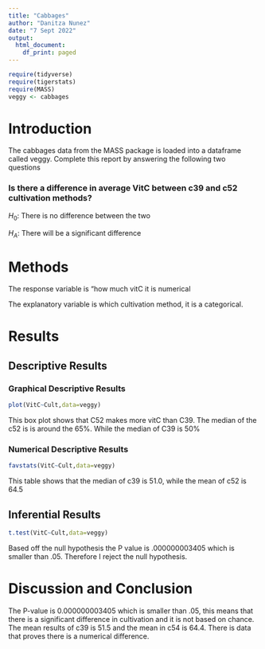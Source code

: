 ```yaml
---
title: "Cabbages"
author: "Danitza Nunez"
date: "7 Sept 2022"
output:
  html_document:
    df_print: paged
---
```


```r
require(tidyverse)
require(tigerstats)
require(MASS)
veggy <- cabbages
```

# Introduction

<!--In this section you explain what you are trying to show.  Where did the data come from?  What is the research or other question you are trying to answer?!-->
 The cabbages data from the MASS package is loaded into a dataframe called veggy. Complete this report by answering the following two questions  
 
### Is there a difference in average VitC between c39 and c52 cultivation methods?  

$H_0$: There is no difference between the two 

$H_A$: There will be a significant difference 



# Methods

<!--Decide on your methods:  use "variable analysis" or other appropriate descriptors.  Make sure to choose at least one graphical method and at least one numerical method.!-->

The response variable is "how much vitC it is numerical

The explanatory variable is which cultivation method, it is a categorical. 


# Results

<!--Divide this section into two sub-sections:  One for your descriptive  results and one for your inferential results.!-->

## Descriptive Results

### Graphical Descriptive Results

<!--Graphical results here.  Make sure to show your code.  Provide appropriate labels for axes, giving units if possible, and provide a good title for the graph, too.  Use the graphical results to describe the patterns if any that exist in the data as focused toward the research question!-->

```r
plot(VitC~Cult,data=veggy)
```


This box plot shows that C52 makes more vitC than C39.
The median of the c52 is is around the 65%.
While the median of C39 is 50%


### Numerical Descriptive Results

<!--Numerical results go here. Use the numerical results to describe the patterns if any that exist in the data as focused toward the research question!-->

```r
favstats(VitC~Cult,data=veggy)
```


This table shows that the median of c39  is 51.0, while the mean of c52 is 64.5




## Inferential Results

<!--State hypothesis clearly.  Make sure your discussion of the inferential test covers all the aspects that the test output produces, such as test statistic, p-value etc.  Make a decision about the null hypothesis, explain the assumptions on which the selected test/procedure was based, and why the chosen procedure satisfys the assumptions and is appropriate to answer the research question!-->

```r
t.test(VitC~Cult,data=veggy)
```



Based off the null hypothesis the P value is .000000003405 which is smaller than .05.
Therefore I reject the null hypothesis. 



# Discussion and Conclusion

<!--Discussion and conclusion here.  If you found a relationship be sure to consider whether the relationship occurs because one of the variavbles causes the other, or whether they perhasps are related for some other reason.  Watch the chapter 6 videos from the GeorgeTown videos collection.!-->

The P-value is 0.000000003405 which is smaller than .05, this means that there is a significant difference in cultivation and it is not based on chance.  The mean results of c39 is 51.5 and the mean in c54 is 64.4. There is data that proves there is a numerical difference. 


